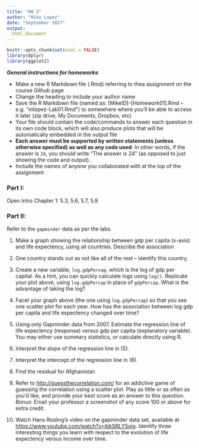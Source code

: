 ```yaml
---
title: "HW 3"
author: "Mike Lopez"
date: "September 2017"
output:
  html_document
---
```


```r
knitr::opts_chunk$set(eval = FALSE)
library(dplyr)
library(ggplot2)
```

***General instructions for homeworks***: 

+  Make a new R Markdown file (.Rmd) referring to thea assignment on the course Github page
+  Change the heading to include your author name
+  Save the R Markdown file (named as:  [MikeID]-[Homework01].Rmd -- e.g. "mlopez-Lab01.Rmd") to somewhere where you'll be able to access it later (zip drive, My Documents, Dropbox, etc)
+  Your file should contain the code/commands to answer each question in its own code block, which will also produce plots that will be automatically embedded in the output file
+  **Each answer must be supported by written statements (unless otherwise specified) as well as any code used**: In other words, if the answer is `24`, you should write "The answer is 24" (as opposed to just showing the code and output).
+  Include the names of anyone you collaborated with at the top of the assignment

### Part I: 

Open Intro Chapter 1: 5.3, 5.6, 5.7, 5.9

### Part II: 

Refer to the `gapminder` data as per the labs.

1. Make a graph showing the relationship between gdp per capita (x-axis) and life expectency, using all countries. Describe the association

2. One country stands out as not like all of the rest -- identify this country. 

3. Create a new variable, `log.gdpPercap`, which is the log of gdp per capital. As a hint, you can quickly calculate logs using `log()`. Replicate your plot above, using `log.gdpPercap` in place of `gdpPercap`. What is the advantage of taking the log?

4. Facet your graph above (the one using `log.gdpPercap`) so that you see one scatter plot for each year. How has the association between log gdp per capita and life expectency changed over time?

5. Using only Gapminder data from 2007. Estimate the regression line of life expectency (response) versus gdp per capita (explanatory variable). You may either use summary statistics, or calculate directly using R. 

6. Interpret the slope of the regression line in (5). 

7. Interpret the intercept of the regression line in (6). 

8. Find the residual for Afghanistan

9. Refer to [http://guessthecorrelation.com/](http://guessthecorrelation.com/) for an addictive game of guessing the correlation using a scatter plot. Play as little or as often as you'd like, and provide your best score as an answer to this question. *Bonus*: Email your professor a screenshot of any score 100 or above for extra credit.

10. Watch Hans Rosling's video on the gapminder data set, available at [https://www.youtube.com/watch?v=jbkSRLYSojo](https://www.youtube.com/watch?v=jbkSRLYSojo). Identify three interesting things you learn with respect to the evolution of life expectency versus income over time. 